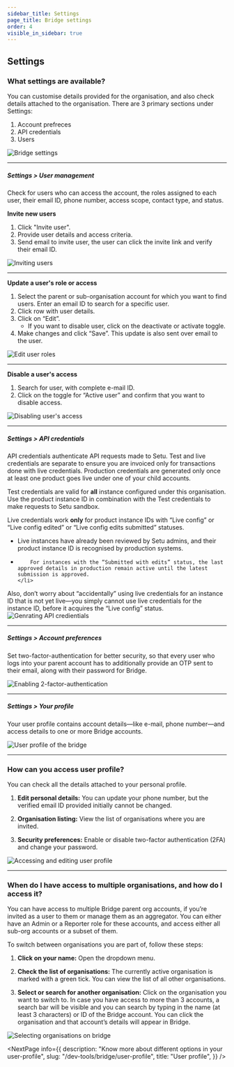 ```yaml
---
sidebar_title: Settings
page_title: Bridge settings
order: 4
visible_in_sidebar: true
---
```


## Settings

### What settings are available?
You can customise details provided for the organisation, and also check details attached to the organisation. There are 3 primary sections under Settings:

<ol>
    <li>Account prefreces</li>
    <li>API credentials</li>
    <li>Users</li>
</ol>

<img src="https://storage.googleapis.com/strapi-assets/latest/bridge-v2-docs/Settings/Settings.png" alt="Bridge settings" />

<hr class="primary" />

##### Settings > User management
Check for users who can access the account, the roles assigned to each user, their email ID, phone number, access scope, contact type, and status. 

<Callout type="tip"> 
<b>Invite new users</b> 

<ol> 
    <li>
        Click "Invite user".
    </li>
    <li>
        Provide user details and access criteria.
    </li>
    <li>
        Send email to invite user, the user can click the invite link and verify their email ID.
    </li>
</ol>



</Callout>

<img src="https://storage.googleapis.com/strapi-assets/latest/bridge-v2-docs/Settings/Invite%20users.gif" alt="Inviting users" />

<hr class="tertiary" />

<Callout type="tip"> 
<b>Update a user's role or access</b> 

<ol> 
    <li>
        Select the parent or sub-organisation account for which you want to find users. Enter an email ID to search for a specific user.
    </li>
    <li>
       Click row with user details.
    </li>
    <li>
      Click on “Edit”.
      <ul>
            <li>
                If you want to disable user, click on the deactivate or activate toggle.
            </li>
      </ul>
    </li>
    <li>
        Make changes and click “Save”. This update is also sent over email to the user. 
    </li>
</ol>

</Callout>

<img src="https://storage.googleapis.com/strapi-assets/latest/bridge-v2-docs/Settings/Edit%20user.gif" alt="Edit user roles" />

<hr class="tertiary" />

<Callout type="tip">
<b>Disable a user's access</b> 
    
<ol>
    <li>
        Search for user, with complete e-mail ID.
    </li>
    <li>
        Click on the toggle for “Active user” and confirm that you want to disable access.
    </li>
</ol>

</Callout>

<img src="https://storage.googleapis.com/strapi-assets/latest/bridge-v2-docs/Settings/Disable%20user.gif" alt="Disabling user's access" />

<hr class="tertiary" />

##### Settings > API credentials
API credentials authenticate API requests made to Setu. Test and live credentials are separate to ensure you are invoiced only for transactions done with live credentials. Production credentials are generated only once at least one product goes live under one of your child accounts.

<Callout type="tip"> 

Test credentials are valid for <b>all</b>  instance configured under this organisation. Use the product instance ID in combination with the Test credentials to make requests to Setu sandbox.

Live credentials work <b>only</b> for product instance IDs with “Live config” or “Live config edited” or “Live config edits submitted” statuses. 
<ul> 
    <li>
        Live instances have already been reviewed by Setu admins, and their product instance ID is recognised by production systems.
    </li>
    <li>
    
        For instances with the “Submitted with edits” status, the last approved details in production remain active until the latest submission is approved.    
    </li>
</ul>

Also, don’t worry about “accidentally” using live credentials for an instance ID that is not yet live—you simply cannot use live credentials for the instance ID, before it acquires the  “Live config” status. 
</Callout>
<img  src="https://storage.googleapis.com/strapi-assets/latest/bridge-v2-docs/Settings/Generate%20test%20API.gif" alt="Genrating API credientials" />

<hr class="tertiary" />

##### Settings > Account preferences
Set two-factor-authentication for better security, so that every user who logs into your parent account has to additionally provide an OTP sent to their email, along with their password for Bridge.

<img src="https://storage.googleapis.com/strapi-assets/latest/bridge-v2-docs/Settings/Enable%202FA%20setting%20for%20org.gif" alt="Enabling 2-factor-authentication" />

<hr class="tertiary" />

##### Settings > Your profile
Your user profile contains account details—like e-mail, phone number—and access details to one or more Bridge accounts.

<img src="https://storage.googleapis.com/strapi-assets/latest/bridge-v2-docs/Settings/User%20Profile.png" alt="User profile of the bridge" />

<hr class="tertiary" />

### How can you access user profile?
You can check all the details attached to your personal profile.
1. **Edit personal details:** You can update your phone number, but the verified email ID provided initially cannot be changed.

2. **Organisation listing:** View the list of organisations where you are invited.

3. **Security preferences:** Enable or disable two-factor authentication (2FA) and change your password.

<img src="https://storage.googleapis.com/strapi-assets/latest/bridge-v2-docs/Settings/Edit%20Profile.gif" alt="Accessing and editing user profile" />

<hr class="tertiary" />

### When do I have access to multiple organisations, and how do I access it?
You can have access to multiple Bridge parent org accounts, if you’re invited as a user to them or manage them as an aggregator. You can either have an Admin or a Reporter role for these accounts, and access either all sub-org accounts or a subset of them. 

To switch between organisations you are part of, follow these steps:

1. **Click on your name:** Open the dropdown menu.

2. **Check the list of organisations:** The currently active organisation is marked with a green tick. You can view the list of all other organisations.

3. **Select or search for another organisation:** Click on the organisation you want to switch to. In case you have access to more than 3 accounts, a search bar will be visible and you can search by typing in the name (at least 3 characters) or ID of the Bridge account. You can click the organisation and that account’s details will appear in Bridge.

<img src="https://storage.googleapis.com/strapi-assets/latest/bridge-v2-docs/Settings/Select%20organisation.gif" alt="Selecting organisations on bridge" />

<NextPage
  info={{
    description: "Know more about different options in your user-profile",
    slug: "/dev-tools/bridge/user-profile",
    title: "User profile",
  }}
/>

<WasPageHelpful />